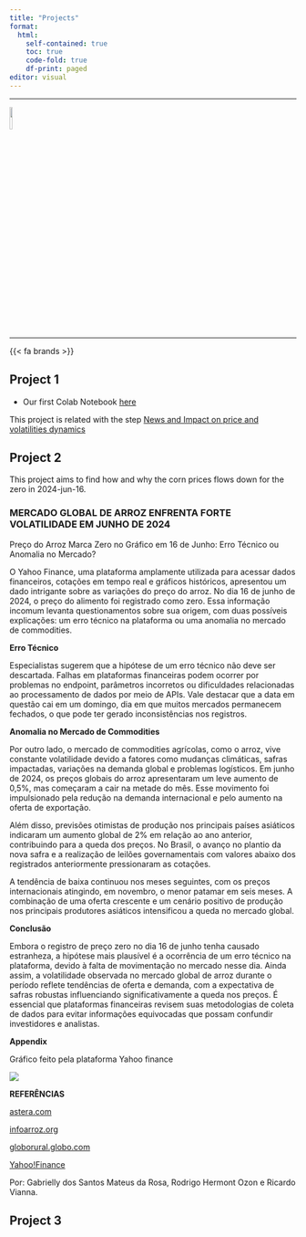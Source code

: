 ```yaml
---
title: "Projects"
format:
  html:
    self-contained: true
    toc: true
    code-fold: true
    df-print: paged
editor: visual
---
```


------------------------------------------------------------------------

<left> ![](https://raw.githubusercontent.com/rhozon/Doutorado/main/pucpr_logo.png){width="10%"} </left>

------------------------------------------------------------------------

{{< fa brands >}}

## Project 1

-   Our first Colab Notebook <i class="fa-regular fa-hand-point-right"></i> [here](https://github.com/pibicagrofinance/Jupyter_Notebooks/blob/main/Google_Trends_extactor_for_commodities_(grains)_portfolio.ipynb)

<i class="fa-regular fa-check"></i> This project is related with the step [News and Impact on price and volatilities dynamics](https://pibicagrofinance.github.io/site/news.html)

## Project 2

<i class="fa-regular fa-check"></i> This project aims to find how and why the corn prices flows down for the zero in 2024-jun-16.

### MERCADO GLOBAL DE ARROZ ENFRENTA FORTE VOLATILIDADE EM JUNHO DE 2024

Preço do Arroz Marca Zero no Gráfico em 16 de Junho: Erro Técnico ou Anomalia no Mercado?

O Yahoo Finance, uma plataforma amplamente utilizada para acessar dados financeiros, cotações em tempo real e gráficos históricos, apresentou um dado intrigante sobre as variações do preço do arroz. No dia 16 de junho de 2024, o preço do alimento foi registrado como zero. Essa informação incomum levanta questionamentos sobre sua origem, com duas possíveis explicações: um erro técnico na plataforma ou uma anomalia no mercado de commodities.

**Erro Técnico**

Especialistas sugerem que a hipótese de um erro técnico não deve ser descartada. Falhas em plataformas financeiras podem ocorrer por problemas no endpoint, parâmetros incorretos ou dificuldades relacionadas ao processamento de dados por meio de APIs. Vale destacar que a data em questão cai em um domingo, dia em que muitos mercados permanecem fechados, o que pode ter gerado inconsistências nos registros.

**Anomalia no Mercado de Commodities**

Por outro lado, o mercado de commodities agrícolas, como o arroz, vive constante volatilidade devido a fatores como mudanças climáticas, safras impactadas, variações na demanda global e problemas logísticos. Em junho de 2024, os preços globais do arroz apresentaram um leve aumento de 0,5%, mas começaram a cair na metade do mês. Esse movimento foi impulsionado pela redução na demanda internacional e pelo aumento na oferta de exportação.

Além disso, previsões otimistas de produção nos principais países asiáticos indicaram um aumento global de 2% em relação ao ano anterior, contribuindo para a queda dos preços. No Brasil, o avanço no plantio da nova safra e a realização de leilões governamentais com valores abaixo dos registrados anteriormente pressionaram as cotações.

A tendência de baixa continuou nos meses seguintes, com os preços internacionais atingindo, em novembro, o menor patamar em seis meses. A combinação de uma oferta crescente e um cenário positivo de produção nos principais produtores asiáticos intensificou a queda no mercado global.

**Conclusão**

Embora o registro de preço zero no dia 16 de junho tenha causado estranheza, a hipótese mais plausível é a ocorrência de um erro técnico na plataforma, devido à falta de movimentação no mercado nesse dia. Ainda assim, a volatilidade observada no mercado global de arroz durante o período reflete tendências de oferta e demanda, com a expectativa de safras robustas influenciando significativamente a queda nos preços. É essencial que plataformas financeiras revisem suas metodologias de coleta de dados para evitar informações equivocadas que possam confundir investidores e analistas.


**Appendix**

Gráfico feito pela plataforma Yahoo finance 

![](https://raw.githubusercontent.com/rhozon/Doutorado/main/yahoofinancecorn_quotes.png) 





**REFERÊNCIAS** 


[astera.com](https://www.astera.com/pt/type/blog/api-errors/)

[infoarroz.org](https://infoarroz.org/pt/blog/2024/07/11/junho-2024-244-tendencia-de-queda-nos-precos-mundiais-do-arroz/)

[globorural.globo.com](https://globorural.globo.com/agricultura/arroz/noticia/2024/11/preco-do-arroz-em-casca-atinge-o-menor-nivel-em-seis-meses.ghtml)

[Yahoo!Finance](https://finance.yahoo.com/quote/ZR%3DF/)

Por: Gabrielly dos Santos Mateus da Rosa, Rodrigo Hermont Ozon e Ricardo Vianna.



## Project 3
